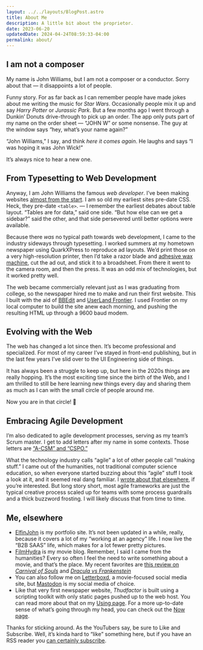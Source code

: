 ```yaml
---
layout: ../../layouts/BlogPost.astro
title: About Me
description: A little bit about the proprietor.
date: 2023-06-20
updatedDate: 2024-04-24T08:59:33-04:00
permalink: about/
---
```


## I am not a composer

My name is John Williams, but I am not a composer or a conductor. Sorry about that — it disappoints a lot of people.

Funny story. For as far back as I can remember people have made jokes about me writing the music for _Star Wars_. Occasionally people mix it up and say _Harry Potter_ or _Jurassic Park_. But a few months ago I went through a Dunkin’ Donuts drive-through to pick up an order. The app only puts part of my name on the order sheet — “JOHN W” or some nonsense. The guy at the window says “hey, what’s your name again?”

“John Williams,” I say, and think _here it comes again_. He laughs and says “I was hoping it was John Wick!”

It’s always nice to hear a new one.

## From Typesetting to Web Development

Anyway, I am John Williams the famous _web developer_. I’ve been making websites [almost from the start](/posts/2023/11/goodbye-postcss/). I am so old my earliest sites pre-date CSS. Heck, they pre-date `<table>`. — I remember the earliest debates about table layout. “Tables are for data,” said one side. “But how else can we get a sidebar?” said the other, and that side persevered until better options were available.

Because there _was_ no typical path towards web development, I came to the industry sideways through typesetting. I worked summers at my hometown newspaper using QuarkXPress to reproduce ad layouts. We’d print those on a very high-resolution printer, then I’d take a razor blade and [adhesive wax machine](https://www.forgottenartsupplies.com/?what=artifacts&image_id=46&cat=53), cut the ad out, and stick it to a broadsheet. From there it went to the camera room, and then the press. It was an odd mix of technologies, but it worked pretty well.

The web became commercially relevant just as I was graduating from college, so the newspaper hired me to make and run their first website. This I built with the aid of [BBEdit](https://www.barebones.com/products/bbedit/) and [UserLand Frontier](https://en.wikipedia.org/wiki/UserLand_Software). I used Frontier on my local computer to build the site anew each morning, and pushing the resulting HTML up through a 9600 baud modem.

## Evolving with the Web

The web has changed a lot since then. It’s become professional and specialized. For most of my career I’ve stayed in front-end publishing, but in the last few years I’ve slid over to the UI Engineering side of things.

It has always been a struggle to keep up, but here in the 2020s things are really hopping. It’s the most exciting time since the birth of the Web, and I am thrilled to still be here learning new things every day and sharing them as much as I can with the small circle of people around me.

Now you are in that circle! 🎉

## Embracing Agile Development

I’m also dedicated to agile development processes, serving as my team’s Scrum master. I get to add letters after my name in some contexts. Those letters are [“A-CSM” and “CSPO.”](https://www.scrumalliance.org/community/profile/jwilliams194)

What the technology industry calls “agile” a lot of other people call “making stuff.” I came out of the humanities, not traditional computer science education, so when everyone started buzzing about this “agile” stuff I took a look at it, and it seemed real dang familiar. I [wrote about that elsewhere](https://www.elfinjohn.com/2019/05/what-studying-the-humanities-taught-me-about-software-development/), if you’re interested. But long story short, most agile frameworks are just the typical creative process scaled up for teams with some process guardrails and a thick buzzword frosting. I will likely discuss that from time to time.

## Me, elsewhere

- [ElfinJohn](https://elfinjohn.com) is my portfolio site. It’s not been updated in a while, really, because it covers a lot of my “working at an agency” life. I now live the “B2B SAAS” life, which makes for a lot fewer pretty pictures.
- [FilmHydra](https://www.filmhydra.com) is my movie blog. Remember, I said I came from the humanities? Every so often I feel the need to write something about a movie, and that’s the place. My recent favorites are [this review on _Carnival of Souls_](https://www.filmhydra.com/movies/1960/carnival-of-souls/) and [_Dracula vs Frankenstein_](https://www.filmhydra.com/movies/1970/dracula-vs-frankenstein/)
- You can also follow me on [Letterboxd](https://letterboxd.com/thudfactor/), a movie-focused social media site, but [Mastodon](https://hachyderm.io/@thudfactor) is my social media of choice.
- Like that very first newspaper website, _Thudfactor_ is built using a scripting toolkit with only static pages pushed up to the web host. You can read more about that on my [Using page](/using). For a more up-to-date sense of what’s going through my head, you can check out the [Now page](/now).

Thanks for sticking around. As the YouTubers say, be sure to Like and Subscribe. Well, it’s kinda hard to “like” something here, but if you have an RSS reader you [can certainly subscribe](/feed.xml).
